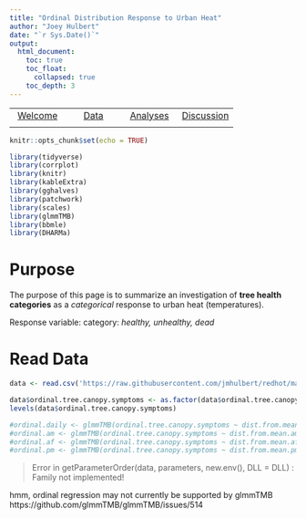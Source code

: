 ```yaml
---
title: "Ordinal Distribution Response to Urban Heat"
author: "Joey Hulbert"
date: "`r Sys.Date()`"
output: 
  html_document:
    toc: true
    toc_float:
      collapsed: true
    toc_depth: 3
---
```


|            |            |            |            |
|:----------:|:----------:|:----------:|:----------:|
|[Welcome](https://jmhulbert.github.io/redhot)|[Data](https://jmhulbert.github.io/redhot/data)|[Analyses](https://jmhulbert.github.io/redhot/analyses)|[Discussion](https://jmhulbert.github.io/redhot/discussion)|
|             |           |            |            |


```r
knitr::opts_chunk$set(echo = TRUE)
```

```r
library(tidyverse)
library(corrplot)
library(knitr)
library(kableExtra)
library(gghalves)
library(patchwork)
library(scales)
library(glmmTMB)
library(bbmle)
library(DHARMa)
```


# Purpose

The purpose of this page is to summarize an investigation of **tree health categories** as a *categorical* response to urban heat (temperatures).

Response variable: category: *healthy, unhealthy, dead*


# Read Data

```r
data <- read.csv('https://raw.githubusercontent.com/jmhulbert/redhot/main/data/urban-data-modified.csv')
```


```r
data$ordinal.tree.canopy.symptoms <- as.factor(data$ordinal.tree.canopy.symptoms)
levels(data$ordinal.tree.canopy.symptoms)
```


```r
#ordinal.daily <- glmmTMB(ordinal.tree.canopy.symptoms ~ dist.from.mean.daily + (1|Area),family=list(family="cumulative", link="logit"),data=data)
#ordinal.am <- glmmTMB(ordinal.tree.canopy.symptoms ~ dist.from.mean.am + (1|Area),data=data,family=list(family="cumulative", link="logit"))
#ordinal.af <- glmmTMB(ordinal.tree.canopy.symptoms ~ dist.from.mean.af + (1|Area),data=data,family=list(family="cumulative", link="logit"))
#ordinal.pm <- glmmTMB(ordinal.tree.canopy.symptoms ~ dist.from.mean.pm + (1|Area),data=data,family=list(family="cumulative", link="logit"))
```

> Error in getParameterOrder(data, parameters, new.env(), DLL = DLL) :
Family not implemented!

hmm, ordinal regression may not currently be supported by glmmTMB
https://github.com/glmmTMB/glmmTMB/issues/514

